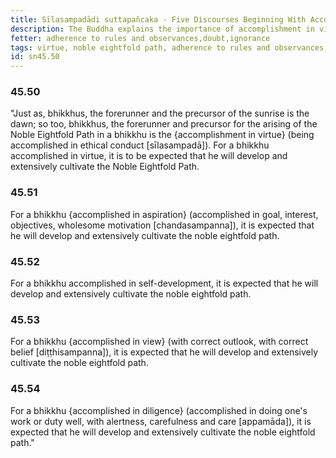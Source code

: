 ```yaml
---
title: Sīlasampadādi suttapañcaka - Five Discourses Beginning With Accomplishment in Virtue
description: The Buddha explains the importance of accomplishment in virtue, aspiration, self-development, view, and diligence in the development and cultivation of the noble eightfold path.
fetter: adherence to rules and observances,doubt,ignorance
tags: virtue, noble eightfold path, adherence to rules and observances, sn, sn45-56, sn45, aspiration, self-development, right view, diligence
id: sn45.50
---
```


### 45.50

"Just as, bhikkhus, the forerunner and the precursor of the sunrise is the dawn; so too, bhikkhus, the forerunner and precursor for the arising of the Noble Eightfold Path in a bhikkhu is the \{accomplishment in virtue} (being accomplished in ethical conduct [sīlasampadā]). For a bhikkhu accomplished in virtue, it is to be expected that he will develop and extensively cultivate the Noble Eightfold Path.

### 45.51

For a bhikkhu \{accomplished in aspiration} (accomplished in goal, interest, objectives, wholesome motivation [chandasampanna]), it is expected that he will develop and extensively cultivate the noble eightfold path.

### 45.52

For a bhikkhu accomplished in self-development, it is expected that he will develop and extensively cultivate the noble eightfold path.

### 45.53

For a bhikkhu \{accomplished in view} (with correct outlook, with correct belief [diṭṭhisampanna]), it is expected that he will develop and extensively cultivate the noble eightfold path.

### 45.54

For a bhikkhu \{accomplished in diligence} (accomplished in doing one's work or duty well, with alertness, carefulness and care [appamāda]), it is expected that he will develop and extensively cultivate the noble eightfold path."